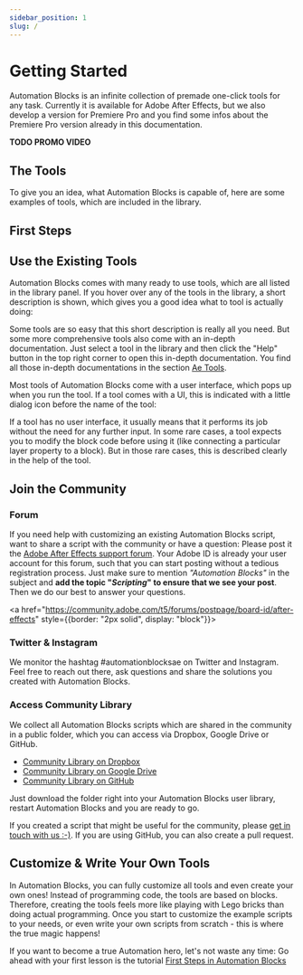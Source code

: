 ```yaml
---
sidebar_position: 1
slug: /
---
```



# Getting Started

Automation Blocks is an infinite collection of premade one-click tools for any task. Currently it is available for Adobe After Effects, but we also develop a version for Premiere Pro and you find some infos about the Premiere Pro version already in this documentation.

**TODO PROMO VIDEO**

## The Tools 

To give you an idea, what Automation Blocks is capable of, here are some examples of tools, which are included in the library.

<div style={{display:"flex", "flex-wrap": "wrap", "gap":"40px"}}>

<ToolTeaserBox src="/img/overview/toolTeaserCompSpreadsheet.png" link="/tools-ae/compDuplicatesFromSpreadsheet" title="Comp Duplicates From Spreadsheet" description="Batch replace text, footage, colors and other properties based on a spreadsheet." />

<ToolTeaserBox src="/img/overview/toolTeaserColorPalette.png" link="/tools-ae/colorPalettes" title="Color Palette Workflow" description="Manage the colors of your project to a central color palette and dynamically link all color properties to it."/>

<ToolTeaserBox src="/img/overview/toolTeaserInsertFrames.png" link="/tools-ae/compTimeTools#insertFramesAtCurrentTime" title="Comp Time Tools" description="Insert frames somewhere in the middle of a comp, for example. The tool will shift layers, keyframes and markers as needed and change the duration of comp & precomps."/>

<ToolTeaserBox src="/img/overview/toolTeaserSearchReplaceExpressions.png" link="/tools-ae/expressions" title="Expressions" description="Tools to search & replace in Expressions, enable or disable expressions globally and more."/>

<ToolTeaserBox src="/img/overview/toolTeaserGuides.png" link="/tools-ae/guides" title="Guides" description="Create guides around selected layers, save your favourite guide setups as presets and more."/>

<ToolTeaserBox src="/img/overview/toolTeaserKeyframeLibrary.png" link="/tools-ae/keyframes" title="Keyframes" description="Save frequently used keyframe combinations in a library and create keyframe presets which adjust to existing keys automatically."/>

<ToolTeaserBox src="/img/overview/toolTeaserPrecompose.png" link="/tools-ae/precomposeScripts" title="Precompose On Steroids" description="Precompos & crop to content size, move layers into and out of precomps and more."/>

<ToolTeaserBox src="/img/overview/toolTeaserProjectCleanup.png" link="/tools-ae/projectCleanup" title="Project Cleanup" description="Move project items into bins based on their file type, search & replace in project items and more."/>

<ToolTeaserBox src="/img/overview/toolTeaserRandomness.png" link="/tools-ae/randomize" title="Randomize" description="Distribute layers randomly or randomize any layer properties in no time."/>

<ToolTeaserBox src="/img/overview/toolTeaserRigs.png" link="/tools-ae/rigsAndPresets" title="Rigs & Presets" description="Auto resizing text boxes which live on the text layers themselves (no extra layers needed), a rig to time-remap keyframes and more."/>

<ToolTeaserBox src="/img/overview/toolTeaserTextSpreadsheet.png" link="/tools-ae/textFromToSpreadsheet" title="Text From/To Spreadsheet" description="Exports or replace text based on a spreadsheet"/>
</div>

## First Steps

<Youtube id="tQUHDB7t6cc" />

## Use the Existing Tools

Automation Blocks comes with many ready to use tools, which are all listed in the library panel.
If you hover over any of the tools in the library, a short description is shown, which gives you a good idea what to tool is actually doing:

<RetinaImg src="/img/overview/toolsHelpAndHelpTip.png" alt="help in the Automation Blocks library"/>

Some tools are so easy that this short description is really all you need. But some more comprehensive tools also come with an in-depth documentation. Just select a tool in the library and then click the "Help" button in the top right corner to open this in-depth documentation. You find all those in-depth documentations in the section [Ae Tools](tools-ae/overviewToolsAe).

Most tools of Automation Blocks come with a user interface, which pops up when you run the tool. If a tool comes with a UI, this is indicated with a little dialog icon before the name of the tool:

<RetinaImg src="/img/overview/libraryUiIconExplanation.png" alt="icon indicating that tool has a user interface"/>

If a tool has no user interface, it usually means that it performs its job without the need for any further input. In some rare cases, a tool expects you to modify the block code before using it (like connecting a particular layer property to a block). But in those rare cases, this is described clearly in the help of the tool.

## Join the Community

### Forum

If you need help with customizing an existing Automation Blocks script, want to share a script with the community or have a question: Please post it the [Adobe After Effects support forum](https://community.adobe.com/t5/after-effects/ct-p/ct-after-effects?page=1&sort=latest_replies&filter=unresolved&lang=all&tabid=discussions). 
Your Adobe ID is already your user account for this forum, such that you can start posting without a tedious registration process. Just make sure to mention *"Automation Blocks"* in the subject and **add the topic "*Scripting*" to ensure that we see your post**. Then we do our best to answer your questions.

<a href="https://community.adobe.com/t5/forums/postpage/board-id/after-effects" style={{border: "2px solid", display: "block"}}><RetinaImg src="/img/overview/postAdobeForum.png" alt="post questions in the Adobe forum"/></a>

### Twitter & Instagram

We monitor the hashtag #automationblocksae on Twitter and Instagram. Feel free to reach out there, ask questions and share the solutions you created with Automation Blocks.

### Access Community Library

We collect all Automation Blocks scripts which are shared in the community in a public folder, which you can access via Dropbox, Google Drive or GitHub. 

- [Community Library on Dropbox](https://www.dropbox.com/sh/1x8juwu30hf1p0o/AAA1nQmbqglqVu22bS5WEJPZa?dl=0)
- [Community Library on Google Drive](https://drive.google.com/drive/folders/1-2VPXG_fsxyeNqVGBUEKI7eTd3e_n5qy?usp=sharing)
- [Community Library on GitHub](https://github.com/mamoworld/automation-blocks-ae-community-library)

Just download the folder right into your Automation Blocks user library, restart Automation Blocks and you are ready to go.

If you created a script that might be useful for the community, please [get in touch with us :-)](mailto:info@mamoworld.com). If you are using GitHub, you can also create a pull request.

## Customize & Write Your Own Tools

In Automation Blocks, you can fully customize all tools and even create your own ones! Instead of programming code, the tools are based on blocks. Therefore, creating the tools feels more like playing with Lego bricks than doing actual programming. Once you start to customize the example scripts to your needs, or even write your own scripts from scratch - this is where the true magic happens! 

If you want to become a true Automation hero, let's not waste any time:  Go ahead with your first lesson is the tutorial [First Steps in Automation Blocks](tutorials-pr/firstSteps)